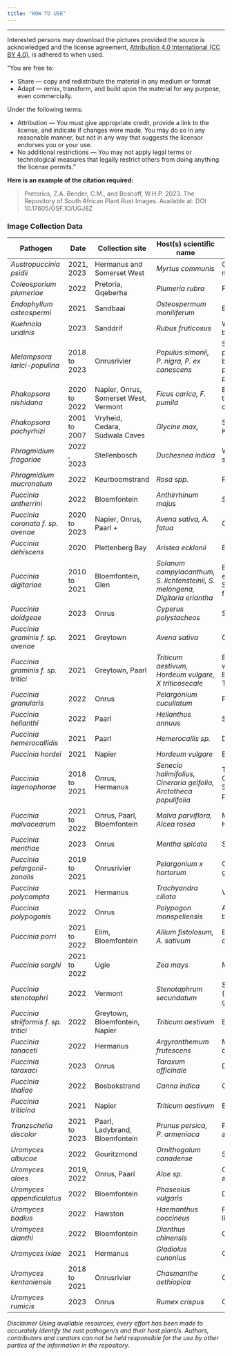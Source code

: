 ```yaml
---
title: "HOW TO USE"
---
```


---

Interested persons may download the pictures provided the source is acknowledged and the license agreement, [Attribution 4.0 International (CC BY 4.0)](https://creativecommons.org/licenses/by/4.0/), is adhered to when used.  

“You are free to:

- Share — copy and redistribute the material in any medium or format
- Adapt — remix, transform, and build upon the material for any purpose, even commercially.

Under the following terms:

- Attribution — You must give appropriate credit, provide a link to the license, and indicate if changes were made. You may do so in any reasonable manner, but not in any way that suggests the licensor endorses you or your use.
- No additional restrictions — You may not apply legal terms or technological measures that legally restrict others from doing anything the license permits.”

**Here is an example of the citation required:**

>Pretorius, Z.A. Bender, C.M., and Boshoff, W.H.P. 2023. The Repository of South African Plant Rust Images. Available at: DOI 10.17605/OSF.IO/UGJ8Z


### Image Collection Data

 | **Pathogen**                          	| **Date**     	| **Collection site**                   	| **Host(s) scientific name**                                                   	| **Common name**                           	| **PREM no**            	|
|-----------------------------------------------------------	|-----------------------------	|---------------------------------------	|-------------------------------------------------------------------------------	|-------------------------------------------	|------------------------	|
| _Austropuccinia psidii_               	| 2021, 2023   	| Hermanus and Somerset West            	| _Myrtus communis_                                                             	| Common myrtle                             	|                        	|
| _Coleosporium plumeriae_              	| 2022         	| Pretoria, Gqeberha                    	| _Plumeria rubra_                                                              	| Frangipani                                	| PREM63333              	|
| _Endophyllum osteospermi_             	| 2021         	| Sandbaai                              	| _Osteospermum moniliferum_                                                    	| Bietou                                    	|                        	|
| _Kuehnola uridinis_                   	| 2023         	| Sanddrif                              	| _Rubus fruticosus_                                                            	| Wild blackberry                           	|                        	|
| _Melampsora larici-populina_          	| 2018 to 2023 	| Onrusrivier                           	| _Populus simonii, P. nigra, P. ex canescens_                                  	| Simon poplar, black poplar, grey poplar   	| PREM63318, PREM63319   	|
| _Phakopsora nishidana_                	| 2020 to 2022 	| Napier, Onrus, Somerset West, Vermont 	| _Ficus carica, F. pumila_                                                     	| Edible fig, tickey creeper                	| PREM63073              	|
| _Phakopsora pachyrhizi_               	| 2001 to 2007 	| Vryheid, Cedara, Sudwala Caves        	| _Glycine max, _                                                               	| Soybean, Kudzu                            	|                        	|
| _Phragmidium fragariae_               	| 2022 , 2023  	| Stellenbosch                          	| _Duchesnea indica_                                                            	| Wild strawberry                           	|                        	|
| _Phragmidium mucronatum_              	| 2022         	| Keurboomstrand                        	| _Rosa spp._                                                                   	| Rose                                      	| PREM63334              	|
| _Puccinia antherrini_                 	| 2022         	| Bloemfontein                          	| _Anthirrhinum majus_                                                          	| Snapdragon                                	|                        	|
| _Puccinia coronata f. sp. avenae_     	| 2020 to 2023 	| Napier, Onrus, Paarl +                	| _Avena sativa, A. fatua_                                                      	| Oat                                       	| PREM63331              	|
| _Puccinia dehiscens_                  	| 2020         	| Plettenberg Bay                       	| _Aristea ecklonii_                                                            	| Blue stars                                	| PREM63321              	|
| _Puccinia digitariae_                 	| 2010 to 2021 	| Bloemfontein, Glen                    	| _Solanum campylacanthum, S. lichtensteinii, S. melongena, Digitaria eriantha_ 	| Bitter apple, eggplant, Smuts fingergrass 	| PREM63072, PREM63074,  	|
| _Puccinia doidgeae_                   	| 2023         	| Onrus                                 	| _Cyperus polystacheos_                                                        	| Sedge                                     	|                        	|
| _Puccinia graminis f. sp. avenae_     	| 2021         	| Greytown                              	| _Avena sativa_                                                                	| Oat                                       	| PREM63329              	|
| _Puccinia graminis f. sp. tritici_    	| 2021         	| Greytown, Paarl                       	| _Triticum aestivum, Hordeum vulgare, X triticosecale_                         	| Bread wheat, Barley, Triticale            	| PREM63328              	|
| _Puccinia granularis_                 	| 2022         	| Onrus                                 	| _Pelargonium cucullatum_                                                      	| Pelargonium                               	|                        	|
| _Puccinia helianthi_                  	| 2022         	| Paarl                                 	| _Helianthus annuus_                                                           	| Sunflower                                 	|                        	|
| _Puccinia hemerocallidis_             	| 2021         	| Paarl                                 	| _Hemerocallis sp._                                                            	| Daylily                                   	| PREM63323              	|
| _Puccinia hordei_                     	| 2021         	| Napier                                	| _Hordeum vulgare_                                                             	| Barley                                    	| PREM63330              	|
| _Puccinia lagenophorae_               	| 2018 to 2021 	| Onrus, Hermanus                       	| _Senecio halimifolius, Cineraria geifolia, Arctotheca populifolia_            	| Tabakbos, Cinerarea, Sea pumpkin          	|                        	|
| _Puccinia malvacearum_                	| 2021 to 2022 	| Onrus, Paarl, Bloemfontein            	| _Malva parviflora, Alcea rosea_                                               	| Mallow, Hollyhock                         	|                        	|
| _Puccinia menthae_                    	| 2023         	| Onrus                                 	| _Mentha spicata_                                                              	| Spearmint                                 	|                        	|
| _Puccinia pelargonii-zonalis _        	| 2019 to 2021 	| Onrusrivier                           	| _Pelargonium x hortorum_                                                      	| Ornamental geranium                       	| PREM63324              	|
| _Puccinia polycampta_                 	| 2021         	| Hermanus                              	| _Trachyandra ciliata_                                                         	| Veldkool                                  	|                        	|
| _Puccinia polypogonis_                	| 2022         	| Onrus                                 	| _Polypogon monspeliensis_                                                     	| Annual beard grass                        	|                        	|
| _Puccinia porri_                      	| 2021 to 2022 	| Elim, Bloemfontein                    	| _Allium fistolosum, A. sativum_                                               	| Bunching onion, garlic                    	| PREM63322              	|
| _Puccinia sorghi_                     	| 2021 to 2022 	| Ugie                                  	| _Zea mays_                                                                    	| Maize                                     	|                        	|
| _Puccinia stenotaphri_                	| 2022         	| Vermont                               	| _Stenotaphrum secundatum_                                                     	| St Augustine (buffalo) grass              	| PREM63326              	|
| _Puccinia striiformis f. sp. tritici_ 	| 2022         	| Greytown, Bloemfontein, Napier        	| _Triticum aestivum_                                                           	| Bread wheat                               	|                        	|
| _Puccinia tanaceti_                   	| 2022         	| Hermanus                              	| _Argyranthemum frutescens_                                                    	| Marguerite daisy                          	| PREM63325              	|
| _Puccinia taraxaci_                   	| 2023         	| Onrus                                 	| _Taraxum officinale_                                                          	| Dandelion                                 	|                        	|
| _Puccinia thaliae_                    	| 2022         	| Bosbokstrand                          	| _Canna indica_                                                                	| Canna                                     	|                        	|
| _Puccinia triticina_                  	| 2021         	| Napier                                	| _Triticum aestivum_                                                           	| Bread wheat                               	| PREM63327              	|
| _Tranzschelia discolor_               	| 2021 to 2023 	| Paarl, Ladybrand, Bloemfontein        	| _Prunus persica, P. armeniaca_                                                	| Peach, apricot                            	|                        	|
| _Uromyces albucae_                    	| 2022         	| Gouritzmond                           	| _Ornithogalum canadense_                                                      	| Snotui                                    	|                        	|
| _Uromyces aloes_                      	| 2019, 2022   	| Onrus, Paarl                          	| _Aloe sp._                                                                    	| Ornamental aloe                           	|                        	|
| _Uromyces appendiculatus_             	| 2022         	| Bloemfontein                          	| _Phaseolus vulgaris_                                                          	| Drybean                                   	|                        	|
| _Uromyces badius_                     	| 2022         	| Hawston                               	| _Haemanthus coccineus_                                                        	| Paintbrush lily                           	|                        	|
| _Uromyces dianthi_                    	| 2022         	| Bloemfontein                          	| _Dianthus chinensis_                                                          	| Grasangelier                              	|                        	|
| _Uromyces ixiae_                      	| 2021         	| Hermanus                              	| _Gladiolus cunonius_                                                          	| Gladiolus                                 	|                        	|
| _Uromyces kentaniensis_               	| 2018 to 2021 	| Onrusrivier                           	| _Chasmanthe aethiopica_                                                       	| Cobra lily                                	| PREM63320              	|
| _Uromyces rumicis_                    	| 2023         	| Onrus                                 	| _Rumex crispus_                                                               	| Curly dock                                	|                        	|

_Disclaimer Using available resources, every effort has been made to accurately identify the rust pathogen/s and their host plant/s. Authors, contributors and curators can not be held responsible for the use by other parties of the information in the repository._

